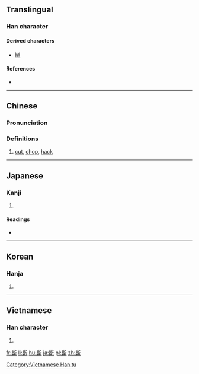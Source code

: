 {{also|斵}}
==Translingual==

===Han character===
{{Han char|rn=69|rad=斤|as=10|sn=14|four=72121|canj=RMHML|ids=⿰𠁁斤}}

====Derived characters====
* [[鬭]]

====References====
* {{Han ref|kx=0480.180|dkj=13585|dj=0841.050|hdz=32027.100|uh=65B2|ud=26034|bh=E5C1|bd=58817}}

----

==Chinese==
{{zh-forms}}

===Pronunciation===
{{zh-pron
|m=zhuó
|c=doek3
|mc=y
|oc=y
|ma=
|cat=v
}}

===Definitions===
# [[cut]], [[chop]], [[hack]]

----

==Japanese==

===Kanji===
{{ja-kanji|grade=|rs=斤10}}

# {{defn|lang=ja|sort=斤10}}

====Readings====
* {{ja-readings|on=[[たく]] (taku)|kun=[[きる]] (kiru)}}

----

==Korean==

===Hanja===
{{ko-hanja|hangeul=착|eumhun=|rv=chak|mr=ch'ak|y=chak}}

# {{defn|lang=ko|sort=斤10}}

----

==Vietnamese==

===Han character===
{{vi-readings|rs=斤10|hanviet=trác}}

# {{defn|vi|sort=斤10}}

[[Category:Vietnamese Han tu]]

[[fr:斲]]
[[li:斲]]
[[hu:斲]]
[[ja:斲]]
[[pl:斲]]
[[zh:斲]]